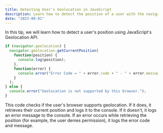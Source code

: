 ```yaml
---
title: Detecting User's Geolocation in JavaScript
description: Learn how to detect the position of a user with the navigator.geolocation.getCurrentPosition method in JavaScript.
date: "2023-09-01"
---
```


In this tip, we will learn how to detect a user's position using JavaScript's Geolocation API.

```javascript
if (navigator.geolocation) {
  navigator.geolocation.getCurrentPosition(
    function(position) {
      console.log(position);
    },
    function(error) {
      console.error("Error Code = " + error.code + " - " + error.message);
    }
  );
} else {
  console.error("Geolocation is not supported by this browser.");
}
```

This code checks if the user's browser supports geolocation. If it does, it retrieves their current position and logs it to the console. If it doesn't, it logs an error message to the console. If an error occurs while retrieving the position (for example, the user denies permission), it logs the error code and message.